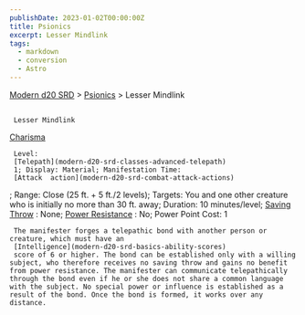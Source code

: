 ```yaml
---
publishDate: 2023-01-02T00:00:00Z
title: Psionics
excerpt: Lesser Mindlink
tags:
  - markdown
  - conversion
  - Astro
---
```


[Modern d20 SRD](/#modernD20) > [Psionics](modern-d20-srd-psionics-index) > Lesser Mindlink

##

     Lesser Mindlink

[Charisma](modern-d20-srd-basics-ability-scores)

     Level:
     [Telepath](modern-d20-srd-classes-advanced-telepath)
     1; Display: Material; Manifestation Time:
     [Attack  action](modern-d20-srd-combat-attack-actions)
; Range: Close (25 ft. + 5 ft./2 levels); Targets: You and one other creature who is initially no more than 30 ft. away; Duration: 10 minutes/level;
[Saving Throw](modern-d20-srd-basics-saving-throws)
: None;
[Power Resistance](modern-d20-srd-special-abilities-power-resistance)
: No; Power Point Cost: 1

     The manifester forges a telepathic bond with another person or creature, which must have an
     [Intelligence](modern-d20-srd-basics-ability-scores)
     score of 6 or higher. The bond can be established only with a willing subject, who therefore receives no saving throw and gains no benefit from power resistance. The manifester can communicate telepathically through the bond even if he or she does not share a common language with the subject. No special power or influence is established as a result of the bond. Once the bond is formed, it works over any distance.
